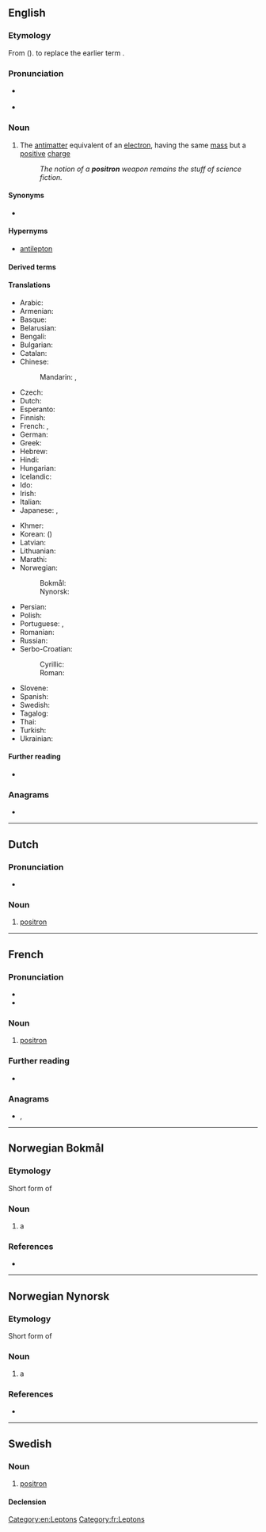 {{also|Positron|positrón|pósitron}}
==English==

===Etymology===
From {{suffix|en|positive|tron}} ({{l|en|electron}}). {{coin|en|Carl Anderson|w=Carl David Anderson|nat=American|occ=physicist|in=1932}} to replace the earlier term {{m|en|antielectron}}.

===Pronunciation===
* {{a|UK}} {{IPA|en|/ˈpɒz.ɪ.tɹɒn/}}
* {{a|US}} {{IPA|en|/ˈpɑ.zɪ.tɹɑn/}}

===Noun===
{{en-noun}}

# {{lb|en|particle}} The [[antimatter]] equivalent of an [[electron]], having the same [[mass]] but a [[positive]] [[charge]]
#: ''The notion of a '''positron''' weapon remains the stuff of science fiction.''

====Synonyms====
* {{l|en|antielectron}}

====Hypernyms====
* [[antilepton]]

====Derived terms====
{{der3|en|positron emission tomography|positronium|positronic|spositron}}

====Translations====
{{trans-top|positron}}
* Arabic: {{t|ar|بُوزِيتْرُون|m|tr=buzitrūn}}
* Armenian: {{t+|hy|պոզիտրոն}}
* Basque: {{t|eu|positroi}}
* Belarusian: {{t|be|пазітро́н|m}}
* Bengali: {{t|bn|পজিট্রন}}
* Bulgarian: {{t|bg|позитро́н|m}}
* Catalan: {{t+|ca|positró|m}}
* Chinese:
*: Mandarin: {{t+|cmn|正電子|sc=Hani}}, {{t+|cmn|正电子|tr=zhèngdiànzǐ|sc=Hani}}
* Czech: {{t|cs|pozitron|m}}
* Dutch: {{t+|nl|positron}}
* Esperanto: {{t|eo|pozitrono}}
* Finnish: {{t+|fi|positroni}}
* French: {{t+|fr|positron|m}}, {{t+|fr|positon|m}}
* German: {{t+|de|Positron|n}}
* Greek: {{t+|el|ποζιτρόνιο|n}}
* Hebrew: {{t+|he|פוזיטרון|sc=Hebr}}
* Hindi: {{t|hi|धनाणु|sc=Deva}}
* Hungarian: {{t+|hu|pozitron}}
* Icelandic: {{t|is|jáeind|f}}
* Ido: {{t+|io|antielektrono}}
* Irish: {{t|ga|posatrón|m}}
* Italian: {{t+|it|positrone|m}}
* Japanese: {{t+|ja|陽電子|tr=ようでんし, yōdenshi|sc=Jpan}}, {{t|ja|ポジトロン|tr=pojitoron|sc=Jpan}}
{{trans-mid}}
* Khmer: {{t|km|វិជ្ជមានាណូ|tr=vijjea’mien-e-anoo|sc=Khmr}}
* Korean: {{t+|ko|양전자}} ({{t+|ko|陽電子}})
* Latvian: {{t|lv|pozitrons|m}}
* Lithuanian: {{t|lt|pozitronas|m}}
* Marathi: {{t|mr|धनाणू}}
* Norwegian: {{t|no|positron}}
*: Bokmål: {{t|nb|positron}}
*: Nynorsk: {{t+|nn|positron}}
* Persian: {{t|fa|پوزیترون|tr=positron|sc=fa-Arab}}
* Polish: {{t|pl|pozyton|m}}
* Portuguese: {{qualifier|Brazil}} {{t+|pt|pósitron|m}}, {{qualifier|Portugal}} {{t+|pt|positrão|m}}
* Romanian: {{t+|ro|pozitron|m}}
* Russian: {{t+|ru|позитро́н|m}}
* Serbo-Croatian:
*: Cyrillic: {{t|sh|позитрон}}
*: Roman: {{t+|sh|pozitron|m}}
* Slovene: {{t+|sl|pozitron|m}}
* Spanish: {{t+|es|positrón|m}}
* Swedish: {{t+|sv|positron}}
* Tagalog: {{t|tl|tahasik}}
* Thai: {{t|th|โพซิตรอน}}
* Turkish: {{t+|tr|pozitron}}
* Ukrainian: {{t|uk|позитро́н|m}}
{{trans-bottom}}

====Further reading====
* {{projectlink|wikipedia}}

===Anagrams===
* {{anagrams|en|a=inooprst|portions|sorption}}

[[Category:en:Leptons]]

----

==Dutch==
{{wikipedia|lang=nl}}

===Pronunciation===
* {{audio|nl|Nl-positron.ogg|Audio}}

===Noun===
{{nl-noun|n|-:en|-}}

# {{lb|nl|physics}} [[#English|positron]]

----

==French==

===Pronunciation===
* {{fr-IPA|pôsitron}}
* {{audio|fr|Fr-Paris--positron.ogg|Audio (Paris)}}

===Noun===
{{fr-noun|m}}

# {{lb|fr|particle}} [[positron#English|positron]]

===Further reading===
* {{R:TLFi}}

===Anagrams===
* {{l|fr|portions}}, {{l|fr|potirons}}

[[Category:fr:Leptons]]

----

==Norwegian Bokmål==
{{wikipedia|lang=no}}

===Etymology===
Short form of {{compound|nb|positiv|elektron}}

===Noun===
{{nb-noun-n3}}

# {{lb|nb|physics}} a {{l|en|positron}}

===References===
* {{R:The Bokmål Dictionary}}

----

==Norwegian Nynorsk==
{{wikipedia|lang=nn}}

===Etymology===
Short form of {{compound|nn|positiv|elektron}}

===Noun===
{{nn-noun-n1}}

# {{lb|nn|physics}} a {{l|en|positron}}

===References===
* {{R:The Nynorsk Dictionary}}

----

==Swedish==

===Noun===
{{sv-noun|c}}

# [[#English|positron]]

====Declension====
{{sv-infl-noun-c-er}}